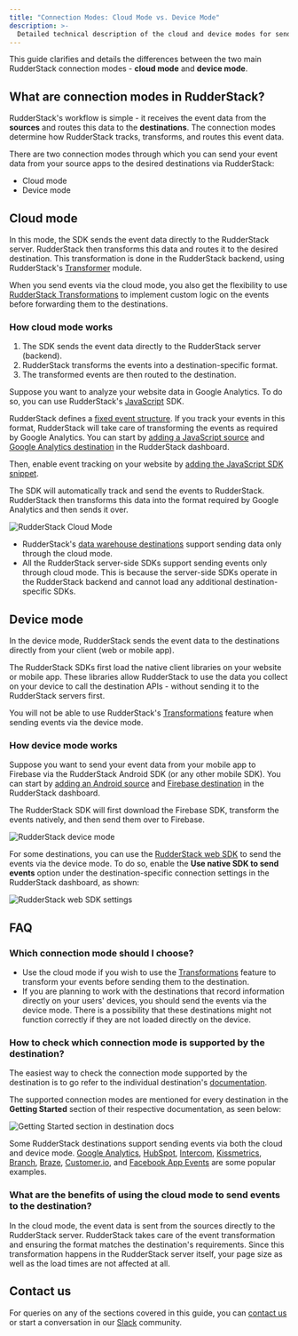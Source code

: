 ```yaml
---
title: "Connection Modes: Cloud Mode vs. Device Mode"
description: >-
  Detailed technical description of the cloud and device modes for sending event data to your specified destinations.
---
```


This guide clarifies and details the differences between the two main RudderStack connection modes - **cloud mode** and **device mode**.

## What are connection modes in RudderStack?

RudderStack's workflow is simple - it receives the event data from the **sources** and routes this data to the **destinations**. The connection modes determine how RudderStack tracks, transforms, and routes this event data.

There are two connection modes through which you can send your event data from your source apps to the desired destinations via RudderStack:

- Cloud mode
- Device mode

## Cloud mode

In this mode, the SDK sends the event data directly to the RudderStack server. RudderStack then transforms this data and routes it to the desired destination. This transformation is done in the RudderStack backend, using RudderStack's [Transformer](https://github.com/rudderlabs/rudder-transformer) module.

<div class="successBlock">

When you send events via the cloud mode, you also get the flexibility to use <a href="https://rudderstack.com/docs/transformations/">RudderStack Transformations</a> to implement custom logic on the events before forwarding them to the destinations.
</div>

### How cloud mode works

1. The SDK sends the event data directly to the RudderStack server (backend).
2. RudderStack transforms the events into a destination-specific format.
3. The transformed events are then routed to the destination.

Suppose you want to analyze your website data in Google Analytics. To do so, you can use RudderStack's [JavaScript](https://rudderstack.com/docs/stream-sources/rudderstack-sdk-integration-guides/rudderstack-javascript-sdk/) SDK.

RudderStack defines a [fixed event structure](https://www.rudderstack.com/docs/rudderstack-api/api-specification/rudderstack-spec/). If you track your events in this format, RudderStack will take care of transforming the events as required by Google Analytics. You can start by [adding a JavaScript source](https://rudderstack.com/docs/rudderstack-cloud/sources/#adding-a-source) and [Google Analytics destination](https://www.rudderstack.com/docs/destinations/analytics/google-analytics-ga/) in the RudderStack dashboard.

Then, enable event tracking on your website by [adding the JavaScript SDK snippet](https://www.rudderstack.com/docs/stream-sources/rudderstack-sdk-integration-guides/rudderstack-javascript-sdk/quick-start-guide/#step-1-install-rudderstack-javascript-sdk).

The SDK will automatically track and send the events to RudderStack. RudderStack then transforms this data into the format required by Google Analytics and then sends it over.

<img src="../assets/rs-cloud/rudderstack-cloud-mode.png" alt="RudderStack Cloud Mode" />

<div class="warningBlock">

<ul>
  <li>RudderStack's <a href="https://rudderstack.com/docs/data-warehouse-integrations/">data warehouse destinations</a> support sending data only through the cloud mode.</li>
  <li>All the RudderStack server-side SDKs support sending events only through cloud mode. This is because the server-side SDKs operate in the RudderStack backend and cannot load any additional destination-specific SDKs.</li>
</ul>
</div>

## Device mode

In the device mode, RudderStack sends the event data to the destinations directly from your client (web or mobile app). 

The RudderStack SDKs first load the native client libraries on your website or mobile app. These libraries allow RudderStack to use the data you collect on your device to call the destination APIs - without sending it to the RudderStack servers first.

<div class="warningBlock">

You will not be able to use RudderStack's <a href="https://rudderstack.com/docs/transformations/">Transformations</a> feature when sending events via the device mode.
</div>

### How device mode works

Suppose you want to send your event data from your mobile app to Firebase via the RudderStack Android SDK (or any other mobile SDK). You can start by [adding an Android source](https://rudderstack.com/docs/rudderstack-cloud/sources/#adding-a-source) and [Firebase destination](https://www.rudderstack.com/docs/destinations/analytics/firebase/) in the RudderStack dashboard.

The RudderStack SDK will first download the Firebase SDK, transform the events natively, and then send them over to Firebase.

<img src="../assets/rs-cloud/rudderstack-device-mode.png" alt="RudderStack device mode" />

For some destinations, you can use the [RudderStack web SDK](https://rudderstack.com/docs/stream-sources/rudderstack-sdk-integration-guides/rudderstack-javascript-sdk/) to send the events via the device mode. To do so, enable the **Use native SDK to send events** option under the destination-specific connection settings in the RudderStack dashboard, as shown:

<img src="../assets/rs-cloud/web-device-mode-settings.png" alt="RudderStack web SDK settings" />

## FAQ

### Which connection mode should I choose?

- Use the cloud mode if you wish to use the [Transformations](https://www.rudderstack.com/docs/transformations/) feature to transform your events before sending them to the destination.
- If you are planning to work with the destinations that record information directly on your users' devices, you should send the events via the device mode. There is a possibility that these destinations might not function correctly if they are not loaded directly on the device.

### How to check which connection mode is supported by the destination?

The easiest way to check the connection mode supported by the destination is to go refer to the individual destination's [documentation](https://rudderstack.com/docs/destinations/).

The supported connection modes are mentioned for every destination in the **Getting Started** section of their respective documentation, as seen below:

<img src="../assets/rs-cloud/getting-started-connection-modes.png" alt="Getting Started section in destination docs" />

Some RudderStack destinations support sending events via both the cloud and device mode. [Google Analytics](https://rudderstack.com/docs/destinations/analytics/google-analytics-ga/), [HubSpot](https://rudderstack.com/docs/destinations/crm/hubspot/), [Intercom](https://rudderstack.com/docs/destinations/business-messaging/intercom/), [Kissmetrics](https://rudderstack.com/docs/destinations/analytics/kissmetrics/), [Branch](https://rudderstack.com/docs/destinations/attribution/branchio/), [Braze](https://rudderstack.com/docs/destinations/marketing/braze/), [Customer.io](https://rudderstack.com/docs/destinations/marketing/customer.io/), and [Facebook App Events](https://rudderstack.com/docs/destinations/advertising/facebook-app-events/) are some popular examples.

### What are the benefits of using the cloud mode to send events to the destination?

In the cloud mode, the event data is sent from the sources directly to the RudderStack server. RudderStack takes care of the event transformation and ensuring the format matches the destination's requirements. Since this transformation happens in the RudderStack server itself, your page size as well as the load times are not affected at all.

## Contact us

For queries on any of the sections covered in this guide, you can [contact us](mailto:%20docs@rudderstack.com) or start a conversation in our [Slack](https://rudderstack.com/join-rudderstack-slack-community) community.
